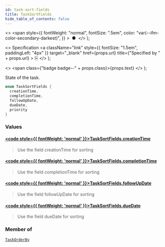 ```yaml
---
id: task-sort-fields
title: TaskSortFields
hide_table_of_contents: false
---
```


  <>
    <span
      style={{
        fontWeight: "normal",
        fontSize: ".5em",
        color: "var(--ifm-color-secondary-darkest)",
      }}
    >
      &nbsp;●&nbsp;
    </span>
  </>
);

  <>
    Specification
    <a
      className="link"
      style={{ fontSize: "1.5em", paddingLeft: "4px" }}
      target="_blank"
      href={props.url}
      title={"Specified by " + props.url}
    >
      ⎘
    </a>
  </>
);

  <>
    <span class={"badge badge--" + props.class}>{props.text}</span>
  </>
);

State of the task.

```java
enum TaskSortFields {
  creationTime,
  completionTime,
  followUpDate,
  dueDate,
  priority
}
```

### Values

#### [<code style={{ fontWeight: 'normal' }}>TaskSortFields.<b>creationTime</b></code>](#)

> Use the field creationTime for sorting

#### [<code style={{ fontWeight: 'normal' }}>TaskSortFields.<b>completionTime</b></code>](#)

> Use the field completionTime for sorting

#### [<code style={{ fontWeight: 'normal' }}>TaskSortFields.<b>followUpDate</b></code>](#)

> Use the field followUpDate for sorting

#### [<code style={{ fontWeight: 'normal' }}>TaskSortFields.<b>dueDate</b></code>](#)

> Use the field dueDate for sorting

### Member of

[`TaskOrderBy`](../models/task-order-by.mdx) <Badge class="secondary" text="input"/>
